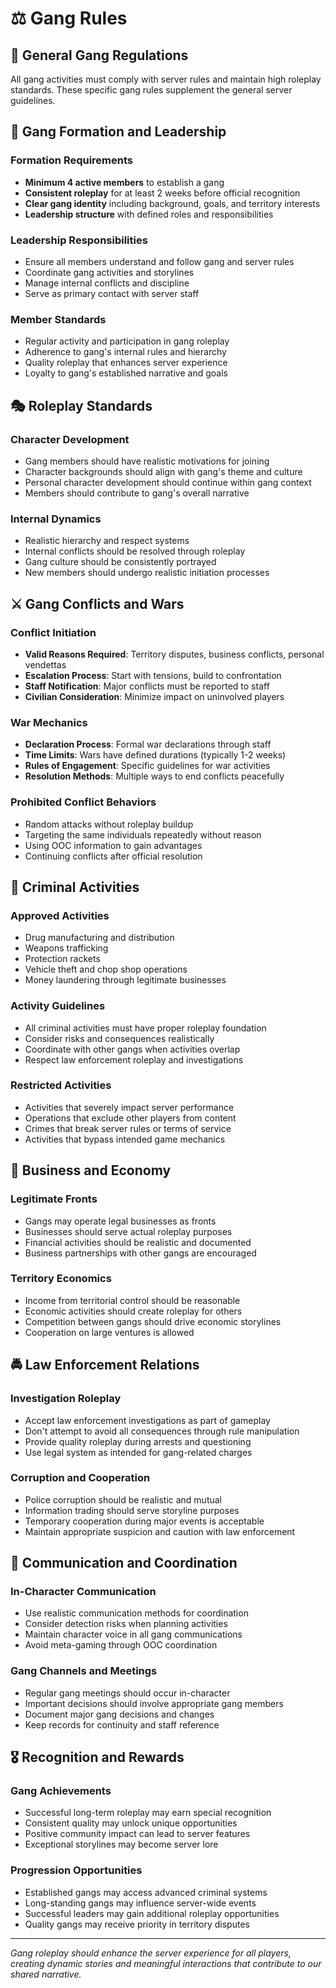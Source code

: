 # ⚖️ Gang Rules

## 📜 General Gang Regulations

All gang activities must comply with server rules and maintain high roleplay standards. These specific gang rules supplement the general server guidelines.

## 👥 Gang Formation and Leadership

### Formation Requirements
- **Minimum 4 active members** to establish a gang
- **Consistent roleplay** for at least 2 weeks before official recognition
- **Clear gang identity** including background, goals, and territory interests
- **Leadership structure** with defined roles and responsibilities

### Leadership Responsibilities
- Ensure all members understand and follow gang and server rules
- Coordinate gang activities and storylines
- Manage internal conflicts and discipline
- Serve as primary contact with server staff

### Member Standards
- Regular activity and participation in gang roleplay
- Adherence to gang's internal rules and hierarchy
- Quality roleplay that enhances server experience
- Loyalty to gang's established narrative and goals

## 🎭 Roleplay Standards

### Character Development
- Gang members should have realistic motivations for joining
- Character backgrounds should align with gang's theme and culture
- Personal character development should continue within gang context
- Members should contribute to gang's overall narrative

### Internal Dynamics
- Realistic hierarchy and respect systems
- Internal conflicts should be resolved through roleplay
- Gang culture should be consistently portrayed
- New members should undergo realistic initiation processes

## ⚔️ Gang Conflicts and Wars

### Conflict Initiation
- **Valid Reasons Required**: Territory disputes, business conflicts, personal vendettas
- **Escalation Process**: Start with tensions, build to confrontation
- **Staff Notification**: Major conflicts must be reported to staff
- **Civilian Consideration**: Minimize impact on uninvolved players

### War Mechanics
- **Declaration Process**: Formal war declarations through staff
- **Time Limits**: Wars have defined durations (typically 1-2 weeks)
- **Rules of Engagement**: Specific guidelines for war activities
- **Resolution Methods**: Multiple ways to end conflicts peacefully

### Prohibited Conflict Behaviors
- Random attacks without roleplay buildup
- Targeting the same individuals repeatedly without reason
- Using OOC information to gain advantages
- Continuing conflicts after official resolution

## 💼 Criminal Activities

### Approved Activities
- Drug manufacturing and distribution
- Weapons trafficking
- Protection rackets
- Vehicle theft and chop shop operations
- Money laundering through legitimate businesses

### Activity Guidelines
- All criminal activities must have proper roleplay foundation
- Consider risks and consequences realistically
- Coordinate with other gangs when activities overlap
- Respect law enforcement roleplay and investigations

### Restricted Activities
- Activities that severely impact server performance
- Operations that exclude other players from content
- Crimes that break server rules or terms of service
- Activities that bypass intended game mechanics

## 🏢 Business and Economy

### Legitimate Fronts
- Gangs may operate legal businesses as fronts
- Businesses should serve actual roleplay purposes
- Financial activities should be realistic and documented
- Business partnerships with other gangs are encouraged

### Territory Economics
- Income from territorial control should be reasonable
- Economic activities should create roleplay for others
- Competition between gangs should drive economic storylines
- Cooperation on large ventures is allowed

## 🚔 Law Enforcement Relations

### Investigation Roleplay
- Accept law enforcement investigations as part of gameplay
- Don't attempt to avoid all consequences through rule manipulation
- Provide quality roleplay during arrests and questioning
- Use legal system as intended for gang-related charges

### Corruption and Cooperation
- Police corruption should be realistic and mutual
- Information trading should serve storyline purposes
- Temporary cooperation during major events is acceptable
- Maintain appropriate suspicion and caution with law enforcement

## 📱 Communication and Coordination

### In-Character Communication
- Use realistic communication methods for coordination
- Consider detection risks when planning activities
- Maintain character voice in all gang communications
- Avoid meta-gaming through OOC coordination

### Gang Channels and Meetings
- Regular gang meetings should occur in-character
- Important decisions should involve appropriate gang members
- Document major gang decisions and changes
- Keep records for continuity and staff reference

## 🎖️ Recognition and Rewards

### Gang Achievements
- Successful long-term roleplay may earn special recognition
- Consistent quality may unlock unique opportunities
- Positive community impact can lead to server features
- Exceptional storylines may become server lore

### Progression Opportunities
- Established gangs may access advanced criminal systems
- Long-standing gangs may influence server-wide events
- Successful leaders may gain additional roleplay opportunities
- Quality gangs may receive priority in territory disputes

---

*Gang roleplay should enhance the server experience for all players, creating dynamic stories and meaningful interactions that contribute to our shared narrative.*
